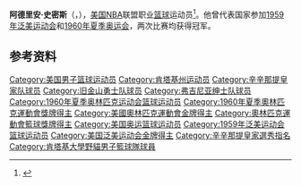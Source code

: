 {{noteTA|G1=NBA}}
{{Infobox NBA Player
| name         = 阿德里安·史密斯<br/>{{lang|en|Adrian Smith}}
| number       = 10
| position     = 得分后卫     
| birth_date   = {{Birth date|1936|10|5}}
| birth_place  = {{USA}}[[肯塔基州|肯塔基州]]Farmington
| nationality  = {{USA}}
| height_ft    = 6 
| height_in    = 1
| weight_lb    = 180
| highschool   = Farmington in Farmington, Kentucky
| college      = [[肯塔基大學|肯塔基大學]]
| draft =
| draft_year   = 1958
| draft_round  = 15
| draft_pick   = 1
| draft_team   = [[辛辛那提皇家|辛辛那提皇家]]
| career_start = 1961
| career_end   = 1972
| teams        = <!-- 效力過球隊 -->
| coach        = <!-- 執教過球隊 -->
| highlights   = <!-- 生涯焦點與獲得獎項 -->
| stat1label   = 
| stat1value   = 
| stat2label   = 
| stat2value   = 
| stat3label   = 
| stat3value   = 
| letter       = 
| bbr          = 
| profile      = 
| HOF          = <!-- 名人堂 -->
| HOF_player   = <!-- 球員名人堂 -->
| HOF_coach    = <!-- 教練名人堂 -->
}}

'''阿德里安·史密斯'''（{{lang-en|'''Adrian Smith'''}}，{{Bd|1936年|10月5日||}}），[[美国|美国]][[NBA|NBA]]联盟职业[[篮球|篮球]]运动员<ref>{{Cite web|url=http://www.basketball-reference.com/players/s/smithad01.html|title=阿德里安·史密斯|accessdate=2016年4月23日|author=|date=|publisher=|archive-date=2020年11月19日|archive-url=https://web.archive.org/web/20201119142308/https://www.basketball-reference.com/players/s/smithad01.html|dead-url=no}}</ref>。他曾代表国家参加[[1959年泛美运动会|1959年泛美运动会]]和[[1960年夏季奥林匹克运动会|1960年夏季奥运会]]，两次比赛均获得冠军。

==参考资料==
{{reflist}}

{{Basketball-player-stub}}
{{1960年夏季奥运会美国男子篮球阵容}}

{{Authority control}}
{{DEFAULTSORT:Smith, Adrian}}
[[Category:美国男子篮球运动员|Category:美国男子篮球运动员]]
[[Category:肯塔基州运动员|Category:肯塔基州运动员]]
[[Category:辛辛那提皇家队球员|Category:辛辛那提皇家队球员]]
[[Category:旧金山勇士队球员|Category:旧金山勇士队球员]]
[[Category:弗吉尼亚绅士队球员|Category:弗吉尼亚绅士队球员]]
[[Category:1960年夏季奥林匹克运动会篮球运动员|Category:1960年夏季奥林匹克运动会篮球运动员]]
[[Category:1960年夏季奧林匹克運動會獎牌得主|Category:1960年夏季奧林匹克運動會獎牌得主]]
[[Category:美國奧林匹克運動會金牌得主|Category:美國奧林匹克運動會金牌得主]]
[[Category:奧林匹克運動會籃球獎牌得主|Category:奧林匹克運動會籃球獎牌得主]]
[[Category:美国奥运篮球运动员|Category:美国奥运篮球运动员]]
[[Category:1959年泛美运动会篮球运动员|Category:1959年泛美运动会篮球运动员]]
[[Category:美国泛美运动会金牌得主|Category:美国泛美运动会金牌得主]]
[[Category:辛辛那提皇家選秀指名|Category:辛辛那提皇家選秀指名]]
[[Category:肯塔基大學野貓男子籃球隊球員|Category:肯塔基大學野貓男子籃球隊球員]]